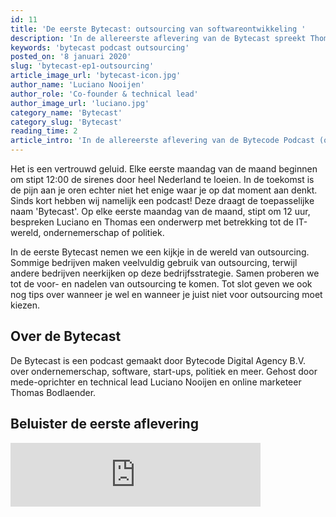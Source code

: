 ```yaml
---
id: 11
title: 'De eerste Bytecast: outsourcing van softwareontwikkeling '
description: 'In de allereerste aflevering van de Bytecast spreekt Thomas met Luciano over een groeiende trend: het outsourcen van softwareontwikkeling.'
keywords: 'bytecast podcast outsourcing'
posted_on: '8 januari 2020'
slug: 'bytecast-ep1-outsourcing'
article_image_url: 'bytecast-icon.jpg'
author_name: 'Luciano Nooijen'
author_role: 'Co-founder & technical lead'
author_image_url: 'luciano.jpg'
category_name: 'Bytecast'
category_slug: 'Bytecast'
reading_time: 2
article_intro: 'In de allereerste aflevering van de Bytecode Podcast (ook wel Bytecast genoemd) praten Thomas en Luciano over een groeiende trend: het outsourcen van softwareontwikkeling.'
---
```


Het is een vertrouwd geluid. Elke eerste maandag van de maand beginnen om stipt 12:00 de sirenes door heel Nederland te loeien. In de toekomst is de pijn aan je oren echter niet het enige waar je op dat moment aan denkt. Sinds kort hebben wij namelijk een podcast! Deze draagt de toepasselijke naam 'Bytecast'. Op elke eerste maandag van de maand, stipt om 12 uur, bespreken Luciano en Thomas een onderwerp met betrekking tot de IT-wereld, ondernemerschap of politiek.

In de eerste Bytecast nemen we een kijkje in de wereld van outsourcing. Sommige bedrijven maken veelvuldig gebruik van outsourcing, terwijl andere bedrijven neerkijken op deze bedrijfsstrategie. Samen proberen we tot de voor- en nadelen van outsourcing te komen. Tot slot geven we ook nog tips over wanneer je wel en wanneer je juist niet voor outsourcing moet kiezen.

## Over de Bytecast

De Bytecast is een podcast gemaakt door Bytecode Digital Agency B.V. over ondernemerschap, software, start-ups, politiek en meer. Gehost door mede-oprichter en technical lead Luciano Nooijen en online marketeer Thomas Bodlaender.

## Beluister de eerste aflevering

<iframe src="https://anchor.fm/bytecast/embed/episodes/Outsourcing-van-softwareontwikkeling-S01E01-e9die7/a-a14jm2n" height="102px" width="400px" frameborder="0" scrolling="no" />
